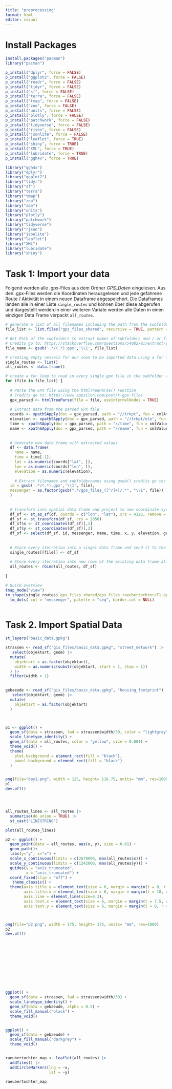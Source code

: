 ```yaml
---
title: "preprocessing"
format: html
editor: visual
---
```




# Install Packages

```r

install.packages("pacman")
library("pacman")

p_install("dplyr", force = FALSE)
p_install("ggplot2", force = FALSE)
p_install("readr", force = FALSE)
p_install("tidyr", force = FALSE)
p_install("sf", force = FALSE)
p_install("terra", force = FALSE)
p_install("tmap", force = FALSE)
p_install("zoo", force = FALSE)
p_install("units", force = FALSE)
p_install("plotly", force = FALSE)
p_install("patchwork", force = FALSE)
p_install("tidyverse", force = FALSE)
p_install("rjson", force = FALSE)
p_install("jsonlite", force = FALSE)
p_install("leaflet", force = TRUE)
p_install("shiny", force = TRUE)
p_install("XML", force = TRUE)
p_install("lubridate", force = TRUE)
p_install("ggh4x", force = TRUE)

library("ggh4x")
library("dplyr")
library("ggplot2")
library("tidyr")
library("sf")
library("terra")
library("tmap")
library("zoo")
library("zoo")
library("units")
library("plotly")
library("patchwork")
library("tidyverse")
library("rjson")
library("jsonlite")
library("leaflet")
library("XML")
library("lubridate")
library("shiny")


```


# Task 1: Import your data

Folgend werden alle .gpx-Files aus dem Ordner *GPS_Daten* eingelesen. Aus den .gpx-Files werden die Koordinaten herausgelesen und jede gefahrene Route / Aktivität in einem neuen Dataframe abgespeichert. Die Dataframes landen alle in einer Liste `single_routes` und können über diese abgerufen und dargestellt werden.In einer weiteren Variate werden alle Daten in einen einzigen Data Frame verpackt `all_routes`.

```r


# generate a list of all filenames including the path from the subfolder they are stored in
file_list <- list.files("gps_files_shared", recursive = TRUE, pattern = "\\.gpx$", full.names = TRUE)

# Get Path of the subfolders to extraxt names of subfolders and / or filenames
# Credits go to: https://stackoverflow.com/questions/54082781/extract-portion-of-file-name-using-gsub
file_name <- gsub('.*/(.*).gpx','\\1', file_list)

# creating empty vessels for our soon to be imported data using a for loop
single_routes <- list()
all_routes <- data.frame()

# create a for loop to read in every single gpx file in the subfolder and extraxt the needed values such as coordinates, elevation and timestamps
for (file in file_list) {
  
  # Parse the GPX file using the htmlTreeParse() Function
  # Credits go to: https://www.appsilon.com/post/r-gpx-files
  gpx_parsed <- htmlTreeParse(file = file, useInternalNodes = TRUE)
  
  # Extract data from the parsed GPX file
  coords <- xpathSApply(doc = gpx_parsed, path = "//trkpt", fun = xmlAttrs)
  elevation <- xpathSApply(doc = gpx_parsed, path = "//trkpt/ele", fun = xmlValue)
  time <- xpathSApply(doc = gpx_parsed, path = "//time", fun = xmlValue)
  name <- xpathSApply(doc = gpx_parsed, path = "//name", fun = xmlValue)
  
 
  # Generate new data frame with extracted values
  df <- data.frame(
    name = name,
    time = time[-1],
    lat = as.numeric(coords["lat", ]),
    lon = as.numeric(coords["lon", ]),
    elevation = as.numeric(elevation),
    
    # Extract filenames and subfoldernames using gsub() credits go to: https://stackoverflow.com/questions/54082781/extract-portion-of-file-name-using-gsub
  id = gsub('.*/(.*).gpx','\\1', file),
  messenger = as.factor(gsub(".*/gps_files_([^/]+)/.*", "\\1", file))
  )
  
  
  # transform into spatial data frame and project to new coordinate system
  df_sf <- st_as_sf(df, coords = c("lon", "lat"), crs = 4326, remove = FALSE)
  df_sf <- st_transform(df_sf, crs = 2056)
  df_sf$x <- st_coordinates(df_sf)[,1]
  df_sf$y <- st_coordinates(df_sf)[,2]
  df_sf <- select(df_sf, id, messenger, name, time, x, y, elevation, geometry)
  
 
  # Store every iterration into a singel data frame and send it to the list single_routes()
  single_routes[[file]] <- df_sf
  
  # Store every iterration into new rows of the existing data frame all_routes()
  all_routes <- rbind(all_routes, df_sf)
  
}

# Quick overview
tmap_mode("view")
tm_shape(single_routes$`gps_files_shared/gps_files_raeubertochter/F1.gpx`) +
  tm_dots( col = "messenger", palette = "seq", border.col = NULL)



```

# Task 2. Import Spatial Data

```r

st_layers("basic_data.gpkg")

strassen <- read_sf("gis_files/basic_data.gpkg", "street_network") |> 
   select(objektart, geom) |> 
  mutate(
    objektart = as.factor(objektart),
    width = as.numeric(substr(objektart, start = 1, stop = 1))
  ) |> 
  filter(width > 1)
  

gebaeude <- read_sf("gis_files/basic_data.gpkg", "housing_footprint") |> 
   select(objektart, geom) |> 
  mutate(
    objektart = as.factor(objektart)
  )



p1 <- ggplot() +
  geom_sf(data = strassen, lwd = strassen$width/50, color = "lightgrey", fill = NA) +
  scale_linetype_identity() +
  geom_sf(data = all_routes, color = "yellow", size = 0.001) +
  theme_void() +
  theme(
    plot.background = element_rect(fill = "black"),
    panel.background = element_rect(fill = "black")
  )


png(file="day1.png", width = 125, height= 116.75, units= "mm", res=1000)
p1
dev.off() 




all_routes_lines <- all_routes |> 
  summarise(do_union = TRUE) |> 
  st_cast("LINESTRING")

plot(all_routes_lines)

p2 <- ggplot() +
  geom_point(data = all_routes, aes(x, y), size = 0.01) +
  geom_path()+
  labs(y="y", x="x") +
  scale_x_continuous(limits = c(2678000, max(all_routes$x))) +
  scale_y_continuous(limits = c(1242000, max(all_routes$y))) +
  guides(y = "axis_truncated",
         x = "axis_truncated") +
  coord_fixed(clip = "off") +
   theme_classic() +
  theme(axis.title.y = element_text(size = 6, margin = margin(t = 0, r = 15, b = 0, l = 0)),
        axis.title.x = element_text(size = 6, margin = margin(t = 10, r = 0, b = 0, l = 0)),
        axis.line = element_line(size=0.3),
        axis.text.x = element_text(size = 6, margin = margin(t = 7.5, r = 0, b = 0, l = 0)),
        axis.text.y = element_text(size = 6, margin = margin(t = 0, r = 7.5, b = 0, l = 0))) 



png(file="p2.png", width = 175, height= 175, units= "mm", res=1000)
p2
dev.off() 












ggplot() +
  geom_sf(data = strassen, lwd = strassen$width/50) +
  scale_linetype_identity() +
  geom_sf(data = gebaeude, alpha = 0.5) +
  scale_fill_manual("black") +
  theme_void()


ggplot() +
  geom_sf(data = gebaeude) +
  scale_fill_manual("darkgrey") +
  theme_void()


raeubertochter_map <- leaflet(all_routes) |> 
  addTiles() |> 
  addCircleMarkers(lng = ~x,
                   lat = ~y)

raeubertochter_map



```

